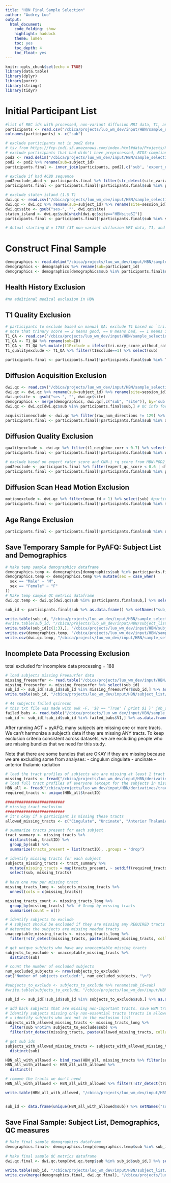 ```yaml
---
title: "HBN Final Sample Selection"
author: "Audrey Luo"
output:
  html_document:
    code_folding: show
    highlight: haddock
    theme: lumen
    toc: yes
    toc_depth: 4
    toc_float: yes
---
```


```r
knitr::opts_chunk$set(echo = TRUE)
library(data.table)
library(dplyr)
library(purrr)
library(stringr)
library(tidyr)
```

# Initial Participant List
```r
#list of RBC ids with processed, non-variant diffusion MRI data, T1, and fieldmaps: N = 2063
participants <- read.csv("/cbica/projects/luo_wm_dev/input/HBN/sample_selection_files/HBN_NonVariantDWI_participantlist.csv") # generated by /cbica/projects/luo_wm_dev/code/Generate_input/4_QC_scripts/HBN_identify_variants.ipynb
colnames(participants) <- c("sub") 

# exclude participants not in pod2 data
# tsv from https://fcp-indi.s3.amazonaws.com/index.html#data/Projects/HBN/BIDS_curated/derivatives/qsiprep/)
# exclude participants that had didn't have preprocessed, BIDS-compliant dMRI data (based on HBN-POD2 curation)
pod2 <- read.delim("/cbica/projects/luo_wm_dev/input/HBN/sample_selection_files/HBN-POD2.tsv")
pod2 <- pod2 %>% rename(sub=subject_id)
participants.final <- inner_join(participants, pod2[,c('sub', 'expert_qc_score', 'xgb_qsiprep_qc_score', 'xgb_qc_score', 'dl_qc_score', 'site_variant')], by = "sub")  # remove 24 participants from sample of 2063 due to not being BIDS-compliant dMRI data, remaining N = 2039 

# exclude if had ACBD sequence
pod2exclude_abcd <- participants.final %>% filter(str_detect(site_variant, "ABCD"))
participants.final <- participants.final[!participants.final$sub %in% pod2exclude_abcd$sub,] %>% as.data.frame() # remove 15 participants from sample of 2039 due to ABCD sequence, remaining N = 2024

# exclude staten island (1.5 T)
dwi.qc <- read.csv("/cbica/projects/luo_wm_dev/input/HBN/sample_selection_files/HBN_DWI_QCmetrics.csv") #diffusion scan acquisition parameters and quality metrics, generated by /cbica/projects/luo_wm_dev/code/Generate_input/4_QC_scripts/diffusion_qcmetrics.ipynb
dwi.qc <- dwi.qc %>% rename(sub=subject_id) %>% rename(site=session_id) # format site variable
dwi.qc$site <- gsub("ses-", "", dwi.qc$site)
staten_island <- dwi.qc$sub[which(dwi.qc$site=="HBNsiteSI")]
participants.final <- participants.final[!participants.final$sub %in% staten_island,] %>% as.data.frame() # remove 269 participants from sample of 2024 for having 1.5T data, remaining N = 1755

# Actual starting N = 1755 (3T non-variant diffusion MRI data, T1, and fieldmaps)
```

# Construct Final Sample
```r
demographics <- read.delim("/cbica/projects/luo_wm_dev/input/HBN/sample_selection_files/HBN_Demographics.tsv") # copied over from network_replication
demographics <- demographics %>% rename(sub=participant_id)
demographics <- demographics[demographics$sub %in% participants.final$sub,] #demographic, medical, and clinical information for just the N = 1755 participants with non-variant diffusion MRI data
```

## Health History Exclusion
```r
#no additional medical exclusion in HBN
```

## T1 Quality Exclusion
```r
# participants to exclude based on manual QA: exclude T1 based on `tri.nary_score_without_rater.2`==0
# note that trinary score == 2 means good, == 0 means bad, == 1 means in between
T1_QA <- read.csv("/cbica/projects/luo_wm_dev/input/HBN/sample_selection_files/T1_QA_HBN_NathaliaEsper_20230630.csv")
T1_QA <- T1_QA %>% rename(sub=ID)
T1_QA <- T1_QA %>% mutate(t1Exclude = ifelse(tri.nary_score_without_rater.2 == 0, 1, 0))
T1_qualityexclude <- T1_QA %>% filter(t1Exclude==1) %>% select(sub)

participants.final <- participants.final[!participants.final$sub %in% T1_qualityexclude$sub,] %>% as.data.frame() #remove 72 participants from the sample of 1755, remaining N = 1683
```

## Diffusion Acquisition Exclusion
```r
dwi.qc <- read.csv("/cbica/projects/luo_wm_dev/input/HBN/sample_selection_files/HBN_DWI_QCmetrics.csv") #diffusion scan acquisition parameters and quality metrics, generated by /cbica/projects/luo_wm_dev/code/Generate_input/4_QC_scripts/diffusion_qcmetrics.ipynb
dwi.qc <- dwi.qc %>% rename(sub=subject_id) %>% rename(site=session_id) # format site variable
dwi.qc$site <- gsub("ses-", "", dwi.qc$site)
demographics <- merge(demographics, dwi.qc[,c("sub", "site")], by='sub') # add site info to demographics
dwi.qc <- dwi.qc[dwi.qc$sub %in% participants.final$sub,] # QC info for just the N = 1683 participants  
```

```r
acquisitionexclude <- dwi.qc %>% filter(raw_num_directions != 129) %>% select(sub) #participants to exclude from the final study sample for missing a diffusion MRI run (none)
participants.final <- participants.final[!participants.final$sub %in% acquisitionexclude$sub,] %>% as.data.frame() #remove 0 participants from the sample, remaining N = 1683
```

## Diffusion Quality Exclusion
```r
qualityexclude <- dwi.qc %>% filter(t1_neighbor_corr < 0.7) %>% select(sub) #participants to exclude from the final study sample based on processed diffusion MRI neighborhood correlation
participants.final <- participants.final[!participants.final$sub %in% qualityexclude$sub,] %>% as.data.frame() #remove 52 participants from the sample of 1683 due to diffusion data quality, remaining N = 1631
```

```r
# exclude based on expert rater score and CNN-i +q score from HBN-POD2 (CNN-i +q score is the definitive QC score, according to Richie-Halford paper)
pod2exclude <- participants.final %>% filter(expert_qc_score < 0.6 | dl_qc_score < 0.6) 
participants.final <- participants.final[!participants.final$sub %in% pod2exclude$sub,] %>% as.data.frame() # remove 489 participants from sample of 1631 due to failing expert rater, remaining N = 1142
```

## Diffusion Scan Head Motion Exclusion
```r
motionexclude <- dwi.qc %>% filter(mean_fd > 1) %>% select(sub) #participants to exclude from the final study sample based on high in-scanner head motion during the diffusion runs. (Note that 8 of these participants were already excluded in previous steps)
participants.final <- participants.final[!participants.final$sub %in% motionexclude$sub,] %>% as.data.frame()  #remove additional 40 participants from the sample of 1142 due to in-scanner head motion, remaining N = 1102
```

## Age Range Exclusion 
```r
participants.final <- participants.final[!participants.final$sub %in% demographics$sub[which(is.na(demographics$age))],] %>% as.data.frame()  #remove additional 1 participant from the sample of 1102 due to missing age data, remaining N = 1101
```

## Save Temporary Sample for PyAFQ: Subject List and Demographics
```r
# Make temp sample demographics dataframe
demographics.temp <- demographics[demographics$sub %in% participants.final$sub,] %>% select(sub, age, sex, race, site) # combine demographics data 
demographics.temp <- demographics.temp %>% mutate(sex = case_when(
  sex == "Male" ~ "M",
  sex == "Female" ~ "F"
))
# Make temp sample QC metrics dataframe 
dwi.qc.temp <- dwi.qc[dwi.qc$sub %in% participants.final$sub,] %>% select(sub, mean_fd, t1_neighbor_corr) 

sub_id <- participants.final$sub %>% as.data.frame() %>% setNames("sub_id")

write.table(sub_id, "/cbica/projects/luo_wm_dev/input/HBN/sample_selection_files/HBN_WMDev_TempSample_1101_age5to22.txt", col.names=T, row.names=F, quote = TRUE)
#write.table(sub_id, "/cbica/projects/luo_wm_dev/input/HBN/subject_list/HBN_tempsubject_list.txt", col.names=F, row.names=F, quote = FALSE)
write.table(sub_id[c(1:3),], "/cbica/projects/luo_wm_dev/input/HBN/subject_list/HBN_subject_list_test.txt", col.names=F, row.names=F, quote = FALSE)
write.csv(demographics.temp, "/cbica/projects/luo_wm_dev/input/HBN/sample_selection_files/HBN_WMDev_TempSampleDemographics_N1101_age5to22.csv", quote = F, row.names = F)
write.csv(dwi.qc.temp, "/cbica/projects/luo_wm_dev/input/HBN/sample_selection_files/HBN_WMDev_TempSampleQCMetrics_N1101_age5to22.csv", quote = F, row.names = F)
```

## Incomplete Data Processing Exclusion
total excluded for incomplete data processing = 188
```r
# load subjects missing Freesurfer data
missing_freesurfer <- read.table("/cbica/projects/luo_wm_dev/input/HBN/sample_selection_files/missing_freesurfer.txt", header=T)
missing_freesurfer <- missing_freesurfer %>% select(sub_id) 
sub_id <- sub_id[!sub_id$sub_id %in% missing_freesurfer$sub_id,] %>% as.data.frame() %>% setNames("sub_id") #remove 13 participants from the sample of 1101 due to missing Freesurfer data, new N = 1088
write.table(sub_id, "/cbica/projects/luo_wm_dev/input/HBN/subject_list/HBN_subject_list_babs_updated.txt", col.names=T, row.names=F, quote = FALSE)
```

```r
# 44 subjects failed qsirecon
# this txt file was made with awk -F, '$8 == "True" { print $1 }' job_status.csv > ~/input/HBN/sample_selection_files/subs_failed_babs.txt
failed_babs <- read.table("/cbica/projects/luo_wm_dev/input/HBN/sample_selection_files/subs_failed_babs.txt", header=F)
sub_id <- sub_id[!sub_id$sub_id %in% failed_babs$V1,] %>% as.data.frame() %>% setNames("sub_id") # remove 44 participants from sample of 1088 due to failing qsiprep/qsirecon, new N = 1044
```

After running ACT + pyAFQ, many subjects are missing one or more tracts. We can't harmonize a subject's data if they are missing ANY tracts. To keep exclusion criteria consistent across datasets, we are excluding people who are missing bundles that we need for this study.

Note that there are some bundles that are OKAY if they are missing because we are excluding some from analyses:
- cingulum cingulate
- uncinate
- anterior thalamic radiation
```r
# load the tract profiles of subjects who are missing at least 1 tract
missing_tracts <- fread("/cbica/projects/luo_wm_dev/input/HBN/derivatives/tract_profiles_noACT/all_subjects/missing_tract_profiles_nocovbat.tsv")
# load full tract profiles of everyone (except for the subjects in missing_tracts)
HBN_all <- fread("/cbica/projects/luo_wm_dev/input/HBN/derivatives/tract_profiles_noACT/all_subjects/collated_tract_profiles_nocovbat_tmp.tsv")
required_tracts <- unique(HBN_all$tractID)

##########################
# missing tract exclusion
##########################
# it's okay if a participant is missing these tracts
allowed_missing_tracts <- c("Cingulate", "Uncinate", "Anterior Thalamic")

# summarize tracts present for each subject
tract_summary <- missing_tracts %>%
  distinct(sub, tractID) %>%
  group_by(sub) %>%
  summarize(tracts_present = list(tractID), .groups = "drop")

# identify missing tracts for each subject
subjects_missing_tracts <- tract_summary %>%
  mutate(missing_tracts = map(tracts_present, ~ setdiff(required_tracts, .x))) %>%
  select(sub, missing_tracts)
 
# have one row per missing tract
missing_tracts_long <- subjects_missing_tracts %>%
  unnest(cols = c(missing_tracts))

missing_tracts_count <- missing_tracts_long %>%
  group_by(missing_tracts) %>%  # Group by missing tracts
  summarise(count = n()) 

# identify subjects to exclude
# A subject should be excluded if they are missing any REQUIRED tracts (aka tracts not in "allowed_missing_tracts")
# determine the subjects are missing needed tracts  
unacceptable_missing_tracts <- missing_tracts_long %>%
  filter(!str_detect(missing_tracts, paste(allowed_missing_tracts, collapse = "|")))

# get unique subjects who have any unacceptable missing tracts
subjects_to_exclude <- unacceptable_missing_tracts %>%
  distinct(sub)

# count the number of excluded subjects
num_excluded_subjects <- nrow(subjects_to_exclude)
cat("Number of subjects excluded:", num_excluded_subjects, "\n")

#subjects_to_exclude <- subjects_to_exclude %>% rename(sub_id=sub)
#write.table(subjects_to_exclude, "/cbica/projects/luo_wm_dev/input/HBN/sample_selection_files/subs_missing_tracts.txt", col.names=T, row.names=F, quote = TRUE)

sub_id <- sub_id[!sub_id$sub_id %in% subjects_to_exclude$sub,] %>% as.data.frame() %>% setNames("sub_id")  

```

```r
# add back subjects that are missing non-important tracts. save HBN tract profiles
# Identify subjects missing only non-essential tracts (tracts in allowed_missing_tracts)
# = identify subjects who are not in the exclusion list
subjects_with_allowed_missing_tracts <- missing_tracts_long %>%
  filter(sub %notin% subjects_to_exclude$sub) %>%
  filter(str_detect(missing_tracts, paste(allowed_missing_tracts, collapse = "|")))

# get sub ids
subjects_with_allowed_missing_tracts <- subjects_with_allowed_missing_tracts %>%
  distinct(sub)

HBN_all_with_allowed <- bind_rows(HBN_all, missing_tracts %>% filter(sub %in% subjects_with_allowed_missing_tracts$sub))
HBN_all_with_allowed <- HBN_all_with_allowed %>%
  distinct()

# remove the tracts we don't need
HBN_all_with_allowed <- HBN_all_with_allowed %>% filter(!str_detect(tractID, paste(allowed_missing_tracts, collapse = "|")))

write.table(HBN_all_with_allowed, "/cbica/projects/luo_wm_dev/input/HBN/derivatives/tract_profiles_noACT/all_subjects/collated_tract_profiles_nocovbat.tsv", row.names = FALSE)


sub_id <- data.frame(unique(HBN_all_with_allowed$sub)) %>% setNames("sub_id")
```

## Save Final Sample: Subject List, Demographics, QC measures
```r
# Make final sample demographics dataframe
demographics.final<- demographics.temp[demographics.temp$sub %in% sub_id$sub_id,] %>% select(sub, age, sex, race, site) # combine demographics data 
 
# Make final sample QC metrics dataframe 
dwi.qc.final <- dwi.qc.temp[dwi.qc.temp$sub %in% sub_id$sub_id,] %>% select(sub, mean_fd, t1_neighbor_corr) 

write.table(sub_id, "/cbica/projects/luo_wm_dev/input/HBN/subject_list/HBN_WMDev_FinalSample_noACT.txt", col.names=T, row.names=F, quote = TRUE)
write.csv(merge(demographics.final, dwi.qc.final), "/cbica/projects/luo_wm_dev/input/HBN/sample_selection_files/HBN_WMDev_FinalSampleDemoQC_noACT.csv", quote = F, row.names = F)
```

